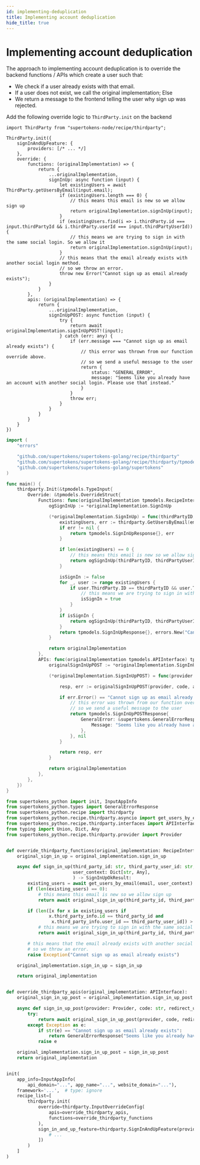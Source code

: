 ```yaml
---
id: implementing-deduplication
title: Implementing account deduplication
hide_title: true
---
```



# Implementing account deduplication

The approach to implementing account deduplication is to override the backend functions / APIs which create a user such that:
- We check if a user already exists with that email.
- If a user does not exist, we call the original implementation; Else
- We return a message to the frontend telling the user why sign up was rejected.

Add the following override logic to `ThirdParty.init` on the backend

<BackendSDKTabs>
<TabItem value="nodejs">

```tsx
import ThirdParty from "supertokens-node/recipe/thirdparty";

ThirdParty.init({
    signInAndUpFeature: {
        providers: [/* ... */]
    },
    override: {
        functions: (originalImplementation) => {
            return {
                ...originalImplementation,
                signInUp: async function (input) {
                    let existingUsers = await ThirdParty.getUsersByEmail(input.email);
                    if (existingUsers.length === 0) {
                        // this means this email is new so we allow sign up
                        return originalImplementation.signInUp(input);
                    }
                    if (existingUsers.find(i => i.thirdParty.id === input.thirdPartyId && i.thirdParty.userId === input.thirdPartyUserId)) {
                        // this means we are trying to sign in with the same social login. So we allow it
                        return originalImplementation.signInUp(input);
                    }
                    // this means that the email already exists with another social login method.
                    // so we throw an error.
                    throw new Error("Cannot sign up as email already exists");
                }
            }
        },
        apis: (originalImplementation) => {
            return {
                ...originalImplementation,
                signInUpPOST: async function (input) {
                    try {
                        return await originalImplementation.signInUpPOST!(input);
                    } catch (err: any) {
                        if (err.message === "Cannot sign up as email already exists") {
                            // this error was thrown from our function override above.
                            // so we send a useful message to the user
                            return {
                                status: "GENERAL_ERROR",
                                message: "Seems like you already have an account with another social login. Please use that instead."
                            }
                        }
                        throw err;
                    }
                }
            }
        }
    }
})
```

</TabItem>
<TabItem value="go">

```go
import (
	"errors"

	"github.com/supertokens/supertokens-golang/recipe/thirdparty"
	"github.com/supertokens/supertokens-golang/recipe/thirdparty/tpmodels"
	"github.com/supertokens/supertokens-golang/supertokens"
)

func main() {
	thirdparty.Init(&tpmodels.TypeInput{
		Override: &tpmodels.OverrideStruct{
			Functions: func(originalImplementation tpmodels.RecipeInterface) tpmodels.RecipeInterface {
				ogSignInUp := *originalImplementation.SignInUp

				(*originalImplementation.SignInUp) = func(thirdPartyID, thirdPartyUserID, email string, userContext supertokens.UserContext) (tpmodels.SignInUpResponse, error) {
					existingUsers, err := thirdparty.GetUsersByEmail(email)
					if err != nil {
						return tpmodels.SignInUpResponse{}, err
					}

					if len(existingUsers) == 0 {
						// this means this email is new so we allow sign up
						return ogSignInUp(thirdPartyID, thirdPartyUserID, email, userContext)
					}

					isSignIn := false
					for _, user := range existingUsers {
						if user.ThirdParty.ID == thirdPartyID && user.ThirdParty.UserID == thirdPartyUserID {
							// this means we are trying to sign in with the same social login. So we allow it
							isSignIn = true
						}
					}
					if isSignIn {
						return ogSignInUp(thirdPartyID, thirdPartyUserID, email, userContext)
					}
					return tpmodels.SignInUpResponse{}, errors.New("Cannot sign up as email already exists")
				}

				return originalImplementation
			},
			APIs: func(originalImplementation tpmodels.APIInterface) tpmodels.APIInterface {
				originalSignInUpPOST := *originalImplementation.SignInUpPOST

				(*originalImplementation.SignInUpPOST) = func(provider tpmodels.TypeProvider, code string, authCodeResponse interface{}, redirectURI string, options tpmodels.APIOptions, userContext supertokens.UserContext) (tpmodels.SignInUpPOSTResponse, error) {

					resp, err := originalSignInUpPOST(provider, code, authCodeResponse, redirectURI, options, userContext)

					if err.Error() == "Cannot sign up as email already exists" {
						// this error was thrown from our function override above.
						// so we send a useful message to the user
						return tpmodels.SignInUpPOSTResponse{
							GeneralError: &supertokens.GeneralErrorResponse{
								Message: "Seems like you already have an account with another social login. Please use that instead.",
							},
						}, nil
					}

					return resp, err
				}

				return originalImplementation
			},
		},
	})
}
```

</TabItem>
<TabItem value="python">

```python
from supertokens_python import init, InputAppInfo
from supertokens_python.types import GeneralErrorResponse
from supertokens_python.recipe import thirdparty
from supertokens_python.recipe.thirdparty.asyncio import get_users_by_email
from supertokens_python.recipe.thirdparty.interfaces import APIInterface, APIOptions, RecipeInterface, SignInUpOkResult
from typing import Union, Dict, Any
from supertokens_python.recipe.thirdparty.provider import Provider


def override_thirdparty_functions(original_implementation: RecipeInterface):
    original_sign_in_up = original_implementation.sign_in_up

    async def sign_in_up(third_party_id: str, third_party_user_id: str, email: str,
                         user_context: Dict[str, Any],
                         ) -> SignInUpOkResult:
        existing_users = await get_users_by_email(email, user_context)
        if (len(existing_users) == 0):
            # this means this email is new so we allow sign up
            return await original_sign_in_up(third_party_id, third_party_user_id, email, user_context)

        if (len([x for x in existing_users if
                x.third_party_info.id == third_party_id and
                 x.third_party_info.user_id == third_party_user_id]) > 0):
            # this means we are trying to sign in with the same social login. So we allow it
            return await original_sign_in_up(third_party_id, third_party_user_id, email, user_context)

        # this means that the email already exists with another social login method.
        # so we throw an error.
        raise Exception("Cannot sign up as email already exists")

    original_implementation.sign_in_up = sign_in_up

    return original_implementation


def override_thirdparty_apis(original_implementation: APIInterface):
    original_sign_in_up_post = original_implementation.sign_in_up_post

    async def sign_in_up_post(provider: Provider, code: str, redirect_uri: str, client_id: Union[str, None], auth_code_response: Union[Dict[str, Any], None], api_options: APIOptions, user_context: Dict[str, Any]):
        try:
            return await original_sign_in_up_post(provider, code, redirect_uri, client_id, auth_code_response, api_options, user_context)
        except Exception as e:
            if str(e) == "Cannot sign up as email already exists":
                return GeneralErrorResponse("Seems like you already have an account with another social login. Please use that instead.")
            raise e

    original_implementation.sign_in_up_post = sign_in_up_post
    return original_implementation


init(
    app_info=InputAppInfo(
        api_domain="...", app_name="...", website_domain="..."),
    framework='...',  # type: ignore
    recipe_list=[
        thirdparty.init(
            override=thirdparty.InputOverrideConfig(
                apis=override_thirdparty_apis,
                functions=override_thirdparty_functions
            ),
            sign_in_and_up_feature=thirdparty.SignInAndUpFeature(providers=[
                # ...
            ])
        )
    ]
)
```

</TabItem>
</BackendSDKTabs>